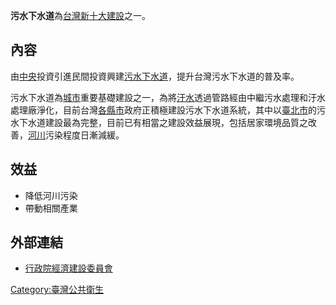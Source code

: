 {{中華民國未来建设}}
'''污水下水道'''為[[台灣|台灣]][[新十大建設|新十大建設]]之一。

== 內容 ==
由[[中央政府|中央]]投資引進民間投資興建[[污水下水道|污水下水道]]，提升台灣污水下水道的普及率。

污水下水道為[[城市|城市]]重要基礎建設之一，為將[[汙水|汙水]]透過管路經由中繼污水處理和汙水處理廠淨化，目前台灣[[台灣行政區劃|各縣市]]政府正積極建設污水下水道系統，其中以[[臺北市|臺北市]]的污水下水道建設最為完整，目前已有相當之建設效益展現，包括居家環境品質之改善，[[河川|河川]]污染程度日漸減緩。

==效益 ==
*降低河川污染
*帶動相關產業

==外部連結==
*[https://web.archive.org/web/20080226213134/http://www.cepd.gov.tw/m1.aspx?sNo=0001561&key=&ex=1&ic=0000015&cd= 行政院經濟建設委員會]

{{新十大建設}}
{{Taiwanese building-stub}}
[[Category:臺灣公共衛生|Category:臺灣公共衛生]]